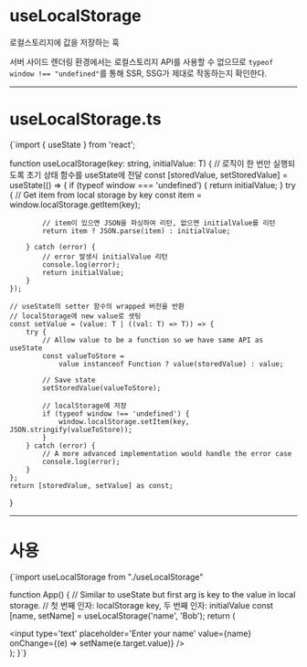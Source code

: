
# useLocalStorage
로컬스토리지에 값을 저장하는 훅

서버 사이드 렌더링 환경에서는 로컬스토리지 API를 사용할 수 없으므로 `typeof window !== "undefined"`를 통해 SSR, SSG가 제대로 작동하는지 확인한다.

- - -

# useLocalStorage.ts

<CodeBlock lang='javascript'>
{`import { useState } from 'react';

function useLocalStorage<T>(key: string, initialValue: T) {
    // 로직이 한 번만 실행되도록 초기 상태 함수를 useState에 전달
    const [storedValue, setStoredValue] = useState<T>(() => {
        if (typeof window === 'undefined') {
            return initialValue;
        }
        try {
            // Get item from local storage by key
            const item = window.localStorage.getItem(key);

            // item이 있으면 JSON을 파싱하여 리턴, 없으면 initialValue를 리턴
            return item ? JSON.parse(item) : initialValue;

        } catch (error) {
            // error 발생시 initialValue 리턴
            console.log(error);
            return initialValue;
        }
    });

    // useState의 setter 함수의 wrapped 버전을 반환
    // localStorage에 new value로 셋팅
    const setValue = (value: T | ((val: T) => T)) => {
        try {
            // Allow value to be a function so we have same API as useState
            const valueToStore =
                value instanceof Function ? value(storedValue) : value;

            // Save state
            setStoredValue(valueToStore);

            // localStorage에 저장
            if (typeof window !== 'undefined') {
                window.localStorage.setItem(key, JSON.stringify(valueToStore));
            }
        } catch (error) {
            // A more advanced implementation would handle the error case
            console.log(error);
        }
    };
    return [storedValue, setValue] as const;
}
</CodeBlock>

- - -

# 사용

<CodeBlock lang='javascript'>
{`import useLocalStorage from "./useLocalStorage"

function App() {
    // Similar to useState but first arg is key to the value in local storage.
    // 첫 번째 인자: localStorage key, 두 번째 인자: initialValue
    const [name, setName] = useLocalStorage<string>('name', 'Bob');
    return (
        <div>
            <input
                type='text'
                placeholder='Enter your name'
                value={name}
                onChange={(e) => setName(e.target.value)}
            />
        </div>
    );
}`}
</CodeBlock>